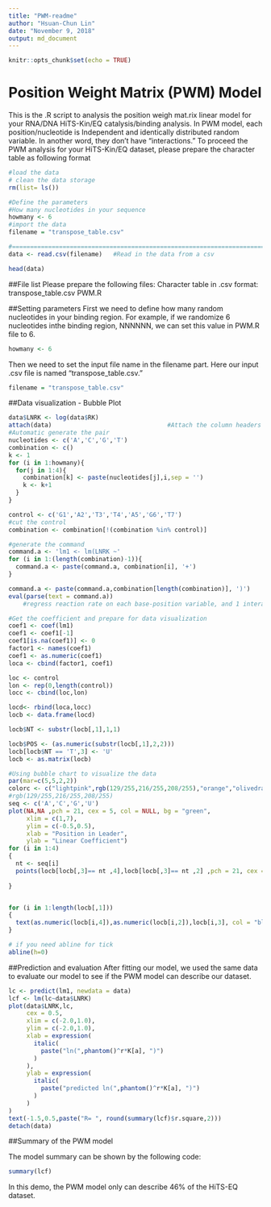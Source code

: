 ```yaml
---
title: "PWM-readme"
author: "Hsuan-Chun Lin"
date: "November 9, 2018"
output: md_document
---
```


```r
knitr::opts_chunk$set(echo = TRUE)
```

# Position Weight Matrix (PWM) Model

This is the .R script to analysis the position weigh mat.rix linear model for your RNA/DNA HiTS-Kin/EQ catalysis/binding analysis. In PWM model, each position/nucleotide is Independent and identically distributed random variable. In another word, they don't have "interactions." To proceed the PWM analysis for your HiTS-Kin/EQ dataset, please prepare the character table as following format 

```r
#load the data
# clean the data storage
rm(list= ls())

#Define the parameters
#How many nucleotides in your sequence
howmany <- 6
#import the data
filename = "transpose_table.csv"

#======================================================================================================
data <- read.csv(filename)   #Read in the data from a csv
```
```r
head(data)
```

##File list
Please prepare the following files:
Character table in .csv format: transpose_table.csv
PWM.R

##Setting parameters
First we need to define how many random nucleotides in your binding region. For example, if we randomize 6 nucleotides inthe binding region, NNNNNN, we can set this value in PWM.R file to 6.

```r
howmany <- 6
```

Then we need to set the input file name in the filename part. Here our input .csv file is named "transpose_table.csv."

```r
filename = "transpose_table.csv"
```

##Data visualization - Bubble Plot

```r
data$LNRK <- log(data$RK)
attach(data)                                #Attach the column headers to the data as variable names
#Automatic generate the pair
nucleotides <- c('A','C','G','T')
combination <- c()
k <- 1
for (i in 1:howmany){
  for(j in 1:4){
    combination[k] <- paste(nucleotides[j],i,sep = '')
    k <- k+1
  }
}

control <- c('G1','A2','T3','T4','A5','G6','T7')
#cut the control
combination <- combination[!(combination %in% control)]

#generate the command
command.a <- 'lm1 <- lm(LNRK ~'
for (i in 1:(length(combination)-1)){
  command.a <- paste(command.a, combination[i], '+')
}

command.a <- paste(command.a,combination[length(combination)], ')')
eval(parse(text = command.a))
    #regress reaction rate on each base-position variable, and 1 interaction term

#Get the coefficient and prepare for data visualization
coef1 <- coef(lm1)
coef1 <- coef1[-1]
coef1[is.na(coef1)] <- 0
factor1 <- names(coef1)
coef1 <- as.numeric(coef1)
loca <- cbind(factor1, coef1)

loc <- control
lon <- rep(0,length(control))
locc <- cbind(loc,lon)

locd<- rbind(loca,locc)
locb <- data.frame(locd)

locb$NT <- substr(locb[,1],1,1)

locb$POS <- (as.numeric(substr(locb[,1],2,2)))
locb[locb$NT == 'T',3] <- 'U'
locb <- as.matrix(locb)

#Using bubble chart to visualize the data
par(mar=c(5,5,2,2))
colorc <- c("lightpink",rgb(129/255,216/255,208/255),"orange","olivedrab2")
#rgb(129/255,216/255,208/255)
seq <- c('A','C','G','U')
plot(NA,NA ,pch = 21, cex = 5, col = NULL, bg = "green",
     xlim = c(1,7),
     ylim = c(-0.5,0.5),
     xlab = "Position in Leader",
     ylab = "Linear Coefficient")
for (i in 1:4)
{
  nt <- seq[i]
  points(locb[locb[,3]== nt ,4],locb[locb[,3]== nt ,2] ,pch = 21, cex = 5, col = NULL, bg = colorc[i])
  
}


for (i in 1:length(locb[,1]))
{
  text(as.numeric(locb[i,4]),as.numeric(locb[i,2]),locb[i,3], col = "black")
}

# if you need abline for tick
abline(h=0)
```

##Prediction and evaluation
After fitting our model, we used the same data to evaluate our model to see if the PWM model can describe our dataset.

```r
lc <- predict(lm1, newdata = data)
lcf <- lm(lc~data$LNRK)
plot(data$LNRK,lc,
     cex = 0.5,
     xlim = c(-2.0,1.0),
     ylim = c(-2.0,1.0),
     xlab = expression(
       italic(
         paste("ln(",phantom()^r*K[a], ")")
       )
     ),
     ylab = expression(
       italic(
         paste("predicted ln(",phantom()^r*K[a], ")")
       )
     )
)
text(-1.5,0.5,paste("R= ", round(summary(lcf)$r.square,2)))
detach(data) 
```

##Summary of the PWM model

The model summary can be shown by the following code:

```r
summary(lcf)
```
In this demo, the PWM model only can describe 46% of the HiTS-EQ dataset.